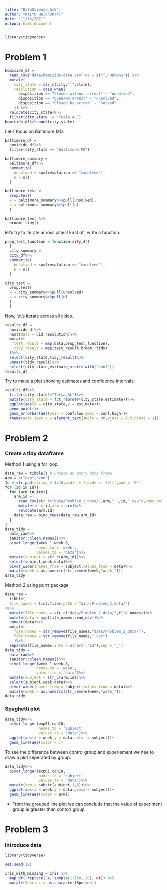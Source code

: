```yaml
---
title: "DataScience_hm5"
author: "KaiYu He(kh3074)"
date: "11/16/2021"
output: html_document
---
```

```r
library(tidyverse)
```

# Problem 1  
```r
homicide_df = 
  read_csv("data/homicide-data.csv",na = c("","Unkonw")) %>%
  mutate(
    city_state = str_c(city,",",state),
    resolution = case_when(
      disposition == "Closed without arrest" ~ "unsolved",
      disposition == "Open/No arrest" ~ "unsolved",
      disposition == "Closed by arrest" ~ "solved"
    )) %>%
  relocate(city_state)%>%
  filter(city_state != "Tusla,AL")
homicide_df%>%count(city_state)
```

Let's focus on Baltimore,MD.
```r
baltimore_df = 
  homicide_df%>%
  filter(city_state == "Baltimore,MD")

baltimore_summary = 
  baltimore_df%>%
  summarize(
    unsolved = sum(resolution == "unsolved"),
    n = n()
  )

baltimore_test = 
  prop.test(
  x = baltimore_summary%>%pull(unsolved),
  n = baltimore_summary%>%pull(n)
  )

baltimore_test %>%
  broom::tidy()
```

let's try to iterate across cities!
First off, write a function.
```r
prop_test_function = function(city_df)
  {
  city_summary = 
  city_df%>%
  summarize(
    unsolved = sum(resolution == "unsolved"),
    n = n()
  )

city_test = 
  prop.test(
  x = city_summary%>%pull(unsolved),
  n = city_summary%>%pull(n)
  )
  }
```

Now, let's iterate across all cities.
```r
results_df =
  homicide_df%>%
  nest(data = uid:resolution)%>%
  mutate(
    test_result = map(data,prop_test_function),
    tidy_result = map(test_result,broom::tidy)
  )%>%
  select(city_state,tidy_result)%>%
  unnest(tidy_result)%>%
  select(city_state,estimate,starts_with("conf"))
results_df

```

Try to make a plot showing estimates and confidence intervals.

```r
results_df%>%
  filter(city_state!="Tulsa,AL")%>%
  mutate(city_state = fct_reorder(city_state,estimate))%>%
  ggplot(aes(x = city_state,y = estimate))+
  geom_point()+
  geom_errorbar(aes(ymin = conf.low,ymax = conf.high))+
  theme(axis.text.x = element_text(angle = 90,vjust = 0.5,hjust = 1))
```



# Problem 2

### Create a tidy dataframe

Method_1 using a for loop.
```r
data_raw = tibble() # Create an empty data frame
Arm = c("exp","con")
Id = str_pad(string = 1:10,width = 2,side = 'left',pad = '0')
for (id in Id){
  for (arm in Arm){
    arm_id = 
      read_csv(str_c("data/Problem_2_data/",arm,"_",id,".csv"),show_col_types = FALSE) %>%
      mutate(id = id,arm = arm)%>%
      relocate(arm,id)
    data_raw = bind_rows(data_raw,arm_id)
  }
}
data_tidy = 
  data_raw%>%
  janitor::clean_names()%>%
  pivot_longer(week_1:week_8,
              names_to = 'week',
              values_to = 'data')%>%
  mutate(subject = str_c(arm,id))%>%
  select(subject,week,data)%>%
  pivot_wider(names_from = subject,values_from = data)%>%
  mutate(week = as.numeric(str_remove(week,"week_")))
data_tidy
```

Method_2 using purrr package
```r
data_raw = 
  tibble(
  file_names = list.files(path = "data/Problem_2_data/")
)%>%
  mutate(file_names = str_c("data/Problem_2_data/",file_names))%>%
  mutate(data = map(file_names,read_csv))%>%
  unnest(data)%>%
  mutate(
    file_names = str_remove(file_names,"data/Problem_2_data/"),
    file_names = str_remove(file_names,".csv")
    )%>%
  separate(file_names,into = c("arm","id"),sep = '_')
data_tidy = 
  data_raw%>%
  janitor::clean_names()%>%
  pivot_longer(week_1:week_8,
              names_to = 'week',
              values_to = 'data')%>%
  mutate(subject = str_c(arm,id))%>%
  select(subject,week,data)%>%
  pivot_wider(names_from = subject,values_from = data)%>%
  mutate(week = as.numeric(str_remove(week,"week_")))
data_tidy
```

### Spaghetti plot

```r
data_tidy%>%
  pivot_longer(exp01:con10,
               names_to = 'subject',
               values_to = 'data')%>%
  ggplot(aes(x = week,y = data,color = subject))+
  geom_line(aes(color = ))
```
To see the difference between control group and experiement we nee to draw a plot seperated by group. 

```r
data_tidy%>%
  pivot_longer(exp01:con10,
               names_to = 'subject',
               values_to = 'data')%>%
  mutate(arm = substr(subject,1,3))%>%
  ggplot(aes(x = week,y = data,group = subject))+
  geom_line(aes(color = arm))
```

- From the grouped line plot we can conclude that the value of experiment group is greater than contorl group.

# Problem 3

### Introduce data
```r
library(tidyverse)

set.seed(10)

iris_with_missing = iris %>% 
  map_df(~replace(.x, sample(1:150, 20), NA)) %>%
  mutate(Species = as.character(Species))
```




